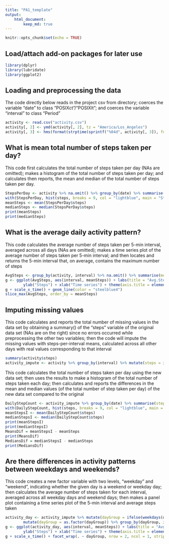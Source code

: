 ```yaml
---
title: "PA1_template"
output: 
    html_document:
        keep_md: true
---
```


```r
knitr::opts_chunk$set(echo = TRUE)
```

## Load/attach add-on packages for later use

```r
library(dplyr)
library(lubridate)
library(ggplot2)
```

## Loading and preprocessing the data
The code directly below reads in the project csv from directory; coerces the variable "date" to class "POSIXct"/"POSIXlt"; and coerces the variable "interval" to class "Period"
```r
activity <- read.csv("activity.csv")
activity[, 2] <- ymd(activity[, 2], tz = "America/Los_Angeles")
activity[, 3] <- hms(format(strptime(sprintf("%04d", activity[, 3]), format = "%H%M"), "%H:%M:%S"))
```

## What is mean total number of steps taken per day?
This code first calculates the total number of steps taken per day (NAs are omitted); makes a histogram of the total number of steps taken per day; and calculates then reports, the mean and median of the total number of steps taken per day. 
```r
StepsPerDay <- activity %>% na.omit() %>% group_by(date) %>% summarise(steps = sum(steps), .groups = "drop") %>% data.frame()
with(StepsPerDay, hist(steps, breaks = 9, col = "lightblue", main = "Steps per Day (n=53)"))
meanSteps <- mean(StepsPerDay$steps)
medianSteps <- median(StepsPerDay$steps)
print(meanSteps)
print(medianSteps)
```

## What is the average daily activity pattern?
This code calculates the average number of steps taken per 5-min interval, averaged across all days (NAs are omitted); makes a time series plot of the average number of steps taken per 5-min interval; and then locates and returns the 5-min interval that, on average, contains the maximum number of steps
```r
AvgSteps <- group_by(activity, interval) %>% na.omit() %>% summarise(meanSteps = mean(steps), .groups = "drop") %>%  data.frame()
g <- ggplot(AvgSteps, aes(interval, meanSteps)) + labs(title = "Avg.Steps Taken per 5-min (days=53)") + 
        ylab("Steps") + xlab("Time series") + theme(axis.title = element_text(size = 8), title = element_text(size = 9))
g + scale_x_time() + geom_line(color = "steelblue4")
slice_max(AvgSteps, order_by = meanSteps)
```

## Imputing missing values
This code calculates and reports the total number of missing values in the data set by obtaining a summary() of the "steps" variable of the original data set (NAs are on the right) since no errors occurred while preprocessing the other two variables; then the code will impute the missing values with steps-per-interval means, calculated across all other days with real values corresponding to that interval

```r
summary(activity$steps)
activity_impute <- activity %>% group_by(interval) %>% mutate(steps = ifelse(is.na(steps), mean(steps, na.rm = TRUE), steps)) %>% ungroup() %>% data.frame()
```
This code calculates the total number of steps taken per day using the new data set; then uses the results to make a histogram of the total number of steps taken each day; then calculates and reports the differences in the mean and median values (of the total number of step taken per day) of the new data set compared to the original
```r
DailyStepCount <- activity_impute %>% group_by(date) %>% summarise(steps = sum(steps), .groups = "drop") %>% data.frame()
with(DailyStepCount, hist(steps, breaks = 9, col = "lightblue", main = "Steps per Day (days=61)"))
meanStepsI <- mean(DailyStepCount$steps)
medianStepsI <- median(DailyStepCount$steps)
print(meanStepsI)
print(medianStepsI)
MeansDif = meanStepsI - meanSteps
print(MeansDif)
MediansDif = medianStepsI - medianSteps
print(MediansDif)
```

## Are there differences in activity patterns between weekdays and weekends?
This code creates a new factor variable with two levels, "weekday" and "weekend", indicating whether the given day is a weekend or weekday day; then calculates the average number of steps taken for each interval, averaged across all weekday days and weekend days; then makes a panel plot containing a time series plot of the 5-min interval and average steps taken
```r
activity_day <- activity_impute %>% mutate(dayGroup = ifelse(weekdays(date) %in% c("Monday", "Tuesday", "Wednesday", "Thursday", "Friday"), "weekday", "weekend")) %>% 
        mutate(dayGroup = as.factor(dayGroup)) %>% group_by(dayGroup, interval) %>% summarise(meanSteps = mean(steps), .groups = "drop") %>% data.frame()
g <- ggplot(activity_day, aes(interval, meanSteps)) + labs(title = "Avg.Steps per 5-min") + 
        ylab("Steps") + xlab("Time series") + theme(axis.title = element_text(size = 8), title = element_text(size = 9)) + geom_line(color = "steelblue")
g + scale_x_time() + facet_wrap(. ~ dayGroup, nrow = 2, ncol = 1, strip.position = "top")
```



